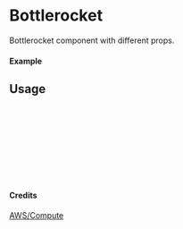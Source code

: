 
<Meta of={Bottlerocket} title="AWS/Compute/Bottlerocket" />

# Bottlerocket

Bottlerocket component with different props.

#### Example

<Canvas of={Bottlerocket.Primary} />

## Usage

```ts
import { Bottlerocket } from "yadl-ui";

const Example = () => {
  return (
      <Bottlerocket />
  );
};

export default Example;
```

#### Credits
[AWS/Compute](https://aws-icons.com/)
